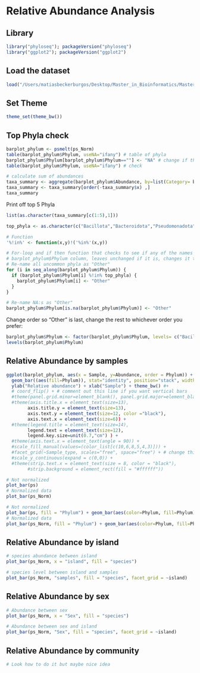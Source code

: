 # Relative Abundance Analysis

## Library

```r
library("phyloseq"); packageVersion("phyloseq")
library("ggplot2"); packageVersion("ggplot2")

```
## Load the dataset

```r
load("/Users/matiasbeckerburgos/Desktop/Master_in_Bioinformatics/Master_Thesis/Hawaiian_feral_Chicken_Microbiome/Backup_workspace/Decomtamination_pipeline.RData")
```

## Set Theme

```r
theme_set(theme_bw())
```

## Top Phyla check

```r
barplot_phylum <- psmelt(ps_Norm)
table(barplot_phylum$Phylum, useNA="ifany") # table of phyla
barplot_phylum$Phylum[barplot_phylum$Phylum==""] <- "NA" # change if there are empty names to NA
table(barplot_phylum$Phylum, useNA="ifany") # check

# calculate sum of abundances
taxa_summary <- aggregate(barplot_phylum$Abundance, by=list(Category= barplot_phylum$Phylum), FUN=sum)
taxa_summary <- taxa_summary[order(-taxa_summary$x) ,]
taxa_summary
```

Print off top 5 Phyla

```r
list(as.character(taxa_summary[c(1:5),1]))

top_phyla <- as.character(c("Bacillota","Bacteroidota","Pseudomonadota","Actinomycetota","Verrucomicrobiota"))

# Function
'%!in%' <- function(x,y)!('%in%'(x,y))

# For-loop and if then function that checks to see if any of the names in the list "top" is in the 
# barplot_phylum$Phylum column, leaves unchanged if it is, changes it to "Other" if it isn't
# Re-name all uncommon phyla as "Other"
for (i in seq_along(barplot_phylum$Phylum)) {
  if (barplot_phylum$Phylum[i] %!in% top_phyla) {
    barplot_phylum$Phylum[i] <- "Other"
  }
}

# Re-name NA:s as "Other"
barplot_phylum$Phylum[is.na(barplot_phylum$Phylum)] <- "Other"
```

Change order so "Other" is last, change the rest to whichever order you prefer:

```r
barplot_phylum$Phylum <- factor(barplot_phylum$Phylum, levels= c("Bacillota","Bacteroidota","Pseudomonadota","Actinomycetota","Verrucomicrobiota", "Other"))
levels(barplot_phylum$Phylum)
```

## Relative Abundance by samples

```r
ggplot(barplot_phylum, aes(x = Sample, y=Abundance, order = Phylum)) + 
  geom_bar((aes(fill=Phylum)), stat="identity", position="stack", width = 1) +
  ylab("Relative abundance") + xlab("Sample") + theme_bw() #+
  # coord_flip() + # comment out this line if you want vertical bars
  #theme(panel.grid.minor=element_blank(), panel.grid.major=element_blank()) +
  #theme(axis.title.x = element_text(size=13), 
        axis.title.y = element_text(size=13),
        axis.text.y = element_text(size=12, color ="black"), 
        axis.text.x = element_text(size=6)) +
  #theme(legend.title = element_text(size=14), 
        legend.text = element_text(size=12),
        legend.key.size=unit(0.7,"cm") ) +
  #theme(axis.text.x = element_text(angle = 90)) +
  #scale_fill_manual(values=(color_list[c(10,6,8,5,4,3)])) + 
  #facet_grid(~Sample_type, scales="free", space="free") + # change this per your liking!
  #scale_y_continuous(expand = c(0,0)) +
  #theme(strip.text.x = element_text(size = 8, color = "black"), 
        #strip.background = element_rect(fill = "#ffffff"))
```

```r
# Not normalized
plot_bar(ps)
# Normalized data
plot_bar(ps_Norm)
```

```r
# Not normalized
plot_bar(ps, fill = "Phylum") + geom_bar(aes(color=Phylum, fill=Phylum), stat="identity", position="stack") #+ theme(legend.position = "none")
# Normalized data
plot_bar(ps_Norm, fill = "Phylum") + geom_bar(aes(color=Phylum, fill=Phylum), stat="identity", position="stack") #+ theme(legend.position = "none")
```

## Relative Abundance by island

```r
# species abundance between island
plot_bar(ps_Norm, x = "island", fill = "species")

# species level between island and samples
plot_bar(ps_Norm, "samples", fill = "species", facet_grid = ~island)
```

## Relative Abundance by sex

```r
# Abundance between sex
plot_bar(ps_Norm, x = "Sex", fill = "species")

# Abundance between sex and island
plot_bar(ps_Norm, "Sex", fill = "species", facet_grid = ~island)
```

## Relative Abundance by community

```r
# Look how to do it but maybe nice idea


```


